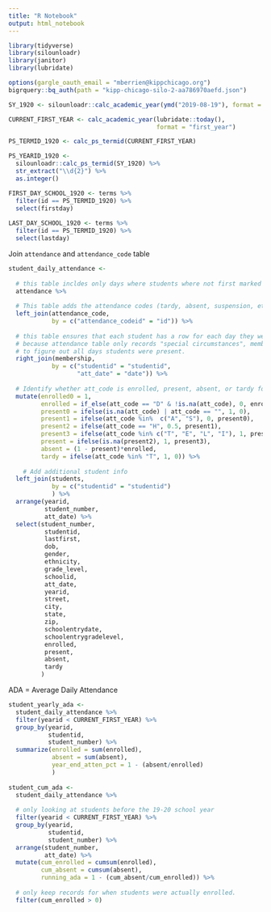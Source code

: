 ```yaml
---
title: "R Notebook"
output: html_notebook
---
```



```r
library(tidyverse)
library(silounloadr)
library(janitor)
library(lubridate)

options(gargle_oauth_email = "mberrien@kippchicago.org")
bigrquery::bq_auth(path = "kipp-chicago-silo-2-aa786970aefd.json")
```


```r
SY_1920 <- silounloadr::calc_academic_year(ymd("2019-08-19"), format = "firstyear")

CURRENT_FIRST_YEAR <- calc_academic_year(lubridate::today(),
                                         format = "first_year")

PS_TERMID_1920 <- calc_ps_termid(CURRENT_FIRST_YEAR)

PS_YEARID_1920 <-
  silounloadr::calc_ps_termid(SY_1920) %>%
  str_extract("\\d{2}") %>%
  as.integer()

FIRST_DAY_SCHOOL_1920 <- terms %>%
  filter(id == PS_TERMID_1920) %>% 
  select(firstday)
  
LAST_DAY_SCHOOL_1920 <- terms %>%
  filter(id == PS_TERMID_1920) %>% 
  select(lastday)
```


Join `attendance` and `attendance_code` table
```r
student_daily_attendance <- 
  
  # this table incldes only days where students where not first marked as present
  attendance %>%
  
  # This table adds the attendance codes (tardy, absent, suspension, etc.)
  left_join(attendance_code,
            by = c("attendance_codeid" = "id")) %>%
  
  # this table ensures that each student has a row for each day they were enrolled in school. 
  # because attendance table only records "special circumstances", membership table is needed
  # to figure out all days students were present. 
  right_join(membership, 
            by = c("studentid" = "studentid", 
                   "att_date" = "date")) %>%
  
  # Identify whether att_code is enrolled, present, absent, or tardy for each student by day
  mutate(enrolled0 = 1,
         enrolled = if_else(att_code == "D" & !is.na(att_code), 0, enrolled0),
         present0 = ifelse(is.na(att_code) | att_code == "", 1, 0),
         present1 = ifelse(att_code %in%  c("A", "S"), 0, present0),
         present2 = ifelse(att_code == "H", 0.5, present1),
         present3 = ifelse(att_code %in% c("T", "E", "L", "I"), 1, present2),
         present = ifelse(is.na(present2), 1, present3),
         absent = (1 - present)*enrolled,
         tardy = ifelse(att_code %in% "T", 1, 0)) %>%
  
    # Add additional student info
  left_join(students,
            by = c("studentid" = "studentid")
            ) %>%
  arrange(yearid, 
          student_number, 
          att_date) %>%
  select(student_number,
          studentid,
          lastfirst,
          dob,
          gender,              
          ethnicity,
          grade_level,
          schoolid,
          att_date,
          yearid,
          street,
          city,
          state,             
          zip,
          schoolentrydate,     
          schoolentrygradelevel,
          enrolled,
          present,
          absent,
          tardy
         )

```


ADA = Average Daily Attendance
```r
student_yearly_ada <- 
  student_daily_attendance %>% 
  filter(yearid < CURRENT_FIRST_YEAR) %>%
  group_by(yearid,
           studentid, 
           student_number) %>% 
  summarize(enrolled = sum(enrolled),
            absent = sum(absent),
            year_end_atten_pct = 1 - (absent/enrolled)
            )
 
student_cum_ada <- 
  student_daily_attendance %>%
  
  # only looking at students before the 19-20 school year
  filter(yearid < CURRENT_FIRST_YEAR) %>%
  group_by(yearid,
           studentid, 
           student_number) %>% 
  arrange(student_number, 
          att_date) %>%
  mutate(cum_enrolled = cumsum(enrolled),
         cum_absent = cumsum(absent),
         running_ada = 1 - (cum_absent/cum_enrolled)) %>%
  
  # only keep records for when students were actually enrolled. 
  filter(cum_enrolled > 0)
```


